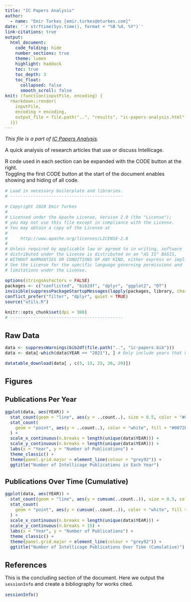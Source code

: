 ```yaml
---
title: "IC Papers Analysis"
author:
  - name: "Emir Turkes [emir.turkes@eturkes.com]"
date: '`r strftime(Sys.time(), format = "%B %d, %Y")`'
link-citations: true
output:
  html_document:
    code_folding: hide
    number_sections: true
    theme: lumen
    highlight: haddock
    toc: true
    toc_depth: 3
    toc_float:
      collapsed: false
      smooth_scroll: false
knit: (function(inputFile, encoding) {
  rmarkdown::render(
    inputFile,
    encoding = encoding,
    output_file = file.path("..", "results", "ic-papers-analysis.html")
  )})
---
```


<style type="text/css">
body {font-size: 16px;}
h1.title {font-size: 35px;}
h1 {font-size: 24px;}
h2 {font-size: 22px;}
h3 {font-size: 20px;}
.toc-content {padding-left: 0px; padding-right: 0px;}
div.tocify {width: 100%;}
.tocify-subheader .tocify-item {font-size: 0.95em; padding-left: 25px; text-indent: 0;}
.tocify-subheader .tocify-subheader .tocify-item {
  font-size: 0.95em; padding-left: 35px; text-indent: 0;
}
div.main-container {max-width: none; width: 100%;}
</style>

*This file is a part of [IC Papers Analysis](https://github.com/eturkes/ic-papers-analysis).*

A quick analysis of research articles that use or discuss Intellicage.

R code used in each section can be expanded with the CODE button at the right.  
Toggling the first CODE button at the start of the document enables showing and hiding of all code.

```r
# Load in necessary boilerplate and libraries.
# --------------------------------------------

# Copyright 2020 Emir Turkes
# 
# Licensed under the Apache License, Version 2.0 (the "License");
# you may not use this file except in compliance with the License.
# You may obtain a copy of the License at
# 
#     http://www.apache.org/licenses/LICENSE-2.0
# 
# Unless required by applicable law or agreed to in writing, software
# distributed under the License is distributed on an "AS IS" BASIS,
# WITHOUT WARRANTIES OR CONDITIONS OF ANY KIND, either express or implied.
# See the License for the specific language governing permissions and
# limitations under the License.

options(stringsAsFactors = FALSE)
packages <- c("conflicted", "bib2df", "dplyr", "ggplot2", "DT")
invisible(suppressPackageStartupMessages(lapply(packages, library, character.only = TRUE)))
conflict_prefer("filter", "dplyr", quiet = TRUE)
source("utils.R")

knitr::opts_chunk$set(dpi = 300)
# --------------------------------------------
```

# Raw Data

```r
data <- suppressWarnings(bib2df(file.path("..", "ic-papers.bib")))
data <- data[-which(data$YEAR == "2021"), ] # Only include years that have fully passed.

datatable_download(data[ , c(5, 13, 23, 26, 29)])
```

# Figures

## Publications Per Year

```r
ggplot(data, aes(YEAR)) +
  stat_count(geom = "line", aes(y = ..count..), size = 0.5, color = "#0072B2") + 
  stat_count(
    geom = "point", aes(y = ..count..), color = "white", fill = "#0072B2", shape = 21, size = 2
  ) +
  scale_x_continuous(n.breaks = length(unique(data$YEAR))) +
  scale_y_continuous(n.breaks = length(unique(data$YEAR))) +
  labs(x = "Year", y = "Number of Publications") +
  theme_classic() +
  theme(panel.grid.major = element_line(colour = "grey92")) +
  ggtitle("Number of Intellicage Publications in Each Year")
```

## Publications Over Time (Cumulative)

```r
ggplot(data, aes(YEAR)) +
  stat_count(geom = "line", aes(y = cumsum(..count..)), size = 0.5, color = "#0072B2") + 
  stat_count(
    geom = "point", aes(y = cumsum(..count..)), color = "white", fill = "#0072B2", shape = 21, size = 2
  ) +
  scale_x_continuous(n.breaks = length(unique(data$YEAR))) +
  scale_y_continuous(n.breaks = 15) +
  labs(x = "Year", y = "Number of Publications") +
  theme_classic() +
  theme(panel.grid.major = element_line(colour = "grey92")) +
  ggtitle("Number of Intellicage Publications Over Time (Cumulative)")
```

# References

This is the concluding section of the document.
Here we output the `sessionInfo` and create a bibliography for works cited.

```r
sessionInfo()
```
